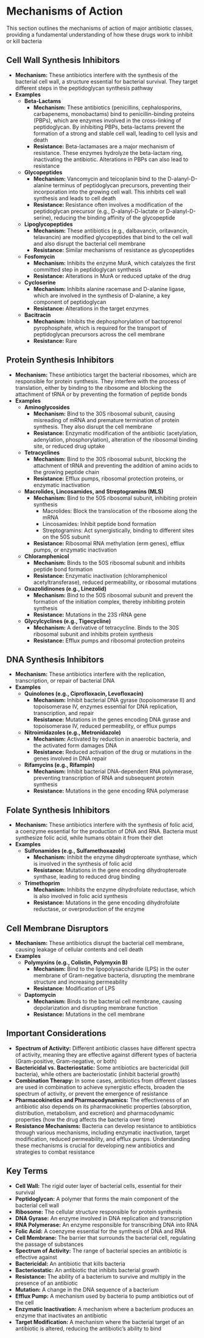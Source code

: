 #  Mechanisms of Action {-}

This section outlines the mechanisms of action of major antibiotic classes, providing a fundamental understanding of how these drugs work to inhibit or kill bacteria

## **Cell Wall Synthesis Inhibitors** {-}

*   **Mechanism:** These antibiotics interfere with the synthesis of the bacterial cell wall, a structure essential for bacterial survival. They target different steps in the peptidoglycan synthesis pathway
*   **Examples**
    *   **Beta-Lactams**
        *   **Mechanism:** These antibiotics (penicillins, cephalosporins, carbapenems, monobactams) bind to penicillin-binding proteins (PBPs), which are enzymes involved in the cross-linking of peptidoglycan. By inhibiting PBPs, beta-lactams prevent the formation of a strong and stable cell wall, leading to cell lysis and death
        *   **Resistance:** Beta-lactamases are a major mechanism of resistance. These enzymes hydrolyze the beta-lactam ring, inactivating the antibiotic. Alterations in PBPs can also lead to resistance
    *   **Glycopeptides**
        *   **Mechanism:** Vancomycin and teicoplanin bind to the D-alanyl-D-alanine terminus of peptidoglycan precursors, preventing their incorporation into the growing cell wall. This inhibits cell wall synthesis and leads to cell death
        *   **Resistance:** Resistance often involves a modification of the peptidoglycan precursor (e.g., D-alanyl-D-lactate or D-alanyl-D-serine), reducing the binding affinity of the glycopeptide
    *   **Lipoglycopeptides**
        *   **Mechanism:** These antibiotics (e.g., dalbavancin, oritavancin, telavancin) are modified glycopeptides that bind to the cell wall and also disrupt the bacterial cell membrane
        *   **Resistance:** Similar mechanisms of resistance as glycopeptides
    *   **Fosfomycin**
        *   **Mechanism:** Inhibits the enzyme MurA, which catalyzes the first committed step in peptidoglycan synthesis
        *   **Resistance:** Alterations in MurA or reduced uptake of the drug
    *   **Cycloserine**
        *   **Mechanism:** Inhibits alanine racemase and D-alanine ligase, which are involved in the synthesis of D-alanine, a key component of peptidoglycan
        *   **Resistance:** Alterations in the target enzymes
    *   **Bacitracin**
        *   **Mechanism:** Inhibits the dephosphorylation of bactoprenol pyrophosphate, which is required for the transport of peptidoglycan precursors across the cell membrane
        *   **Resistance:** Rare

## **Protein Synthesis Inhibitors** {-}

*   **Mechanism:** These antibiotics target the bacterial ribosomes, which are responsible for protein synthesis. They interfere with the process of translation, either by binding to the ribosome and blocking the attachment of tRNA or by preventing the formation of peptide bonds
*   **Examples**
    *   **Aminoglycosides**
        *   **Mechanism:** Bind to the 30S ribosomal subunit, causing misreading of mRNA and premature termination of protein synthesis. They also disrupt the cell membrane
        *   **Resistance:** Enzymatic modification of the antibiotic (acetylation, adenylation, phosphorylation), alteration of the ribosomal binding site, or reduced drug uptake
    *   **Tetracyclines**
        *   **Mechanism:** Bind to the 30S ribosomal subunit, blocking the attachment of tRNA and preventing the addition of amino acids to the growing peptide chain
        *   **Resistance:** Efflux pumps, ribosomal protection proteins, or enzymatic inactivation
    *   **Macrolides, Lincosamides, and Streptogramins (MLS)**
        *   **Mechanism:** Bind to the 50S ribosomal subunit, inhibiting protein synthesis
            *   Macrolides: Block the translocation of the ribosome along the mRNA
            *   Lincosamides: Inhibit peptide bond formation
            *   Streptogramins: Act synergistically, binding to different sites on the 50S subunit
        *   **Resistance:** Ribosomal RNA methylation (erm genes), efflux pumps, or enzymatic inactivation
    *   **Chloramphenicol**
        *   **Mechanism:** Binds to the 50S ribosomal subunit and inhibits peptide bond formation
        *   **Resistance:** Enzymatic inactivation (chloramphenicol acetyltransferase), reduced permeability, or ribosomal mutations
    *   **Oxazolidinones (e.g., Linezolid)**
        *   **Mechanism:** Bind to the 50S ribosomal subunit and prevent the formation of the initiation complex, thereby inhibiting protein synthesis
        *   **Resistance:** Mutations in the 23S rRNA gene
    *   **Glycylcyclines (e.g., Tigecycline)**
        *   **Mechanism:** A derivative of tetracycline. Binds to the 30S ribosomal subunit and inhibits protein synthesis
        *   **Resistance:** Efflux pumps and ribosomal protection proteins

## **DNA Synthesis Inhibitors** {-}

*   **Mechanism:** These antibiotics interfere with the replication, transcription, or repair of bacterial DNA
*   **Examples**
    *   **Quinolones (e.g., Ciprofloxacin, Levofloxacin)**
        *   **Mechanism:** Inhibit bacterial DNA gyrase (topoisomerase II) and topoisomerase IV, enzymes essential for DNA replication, transcription, and repair
        *   **Resistance:** Mutations in the genes encoding DNA gyrase and topoisomerase IV, reduced permeability, or efflux pumps
    *   **Nitroimidazoles (e.g., Metronidazole)**
        *   **Mechanism:** Activated by reduction in anaerobic bacteria, and the activated form damages DNA
        *   **Resistance:** Reduced activation of the drug or mutations in the genes involved in DNA repair
    *   **Rifamycins (e.g., Rifampin)**
        *   **Mechanism:** Inhibit bacterial DNA-dependent RNA polymerase, preventing transcription of RNA and subsequent protein synthesis
        *   **Resistance:** Mutations in the gene encoding RNA polymerase

## **Folate Synthesis Inhibitors** {-}

*   **Mechanism:** These antibiotics interfere with the synthesis of folic acid, a coenzyme essential for the production of DNA and RNA. Bacteria must synthesize folic acid, while humans obtain it from their diet
*   **Examples**
    *   **Sulfonamides (e.g., Sulfamethoxazole)**
        *   **Mechanism:** Inhibit the enzyme dihydropteroate synthase, which is involved in the synthesis of folic acid
        *   **Resistance:** Mutations in the gene encoding dihydropteroate synthase, leading to reduced drug binding
    *   **Trimethoprim**
        *   **Mechanism:** Inhibits the enzyme dihydrofolate reductase, which is also involved in folic acid synthesis
        *   **Resistance:** Mutations in the gene encoding dihydrofolate reductase, or overproduction of the enzyme

## **Cell Membrane Disruptors** {-}

*   **Mechanism:** These antibiotics disrupt the bacterial cell membrane, causing leakage of cellular contents and cell death
*   **Examples**
    *   **Polymyxins (e.g., Colistin, Polymyxin B)**
        *   **Mechanism:** Bind to the lipopolysaccharide (LPS) in the outer membrane of Gram-negative bacteria, disrupting the membrane structure and increasing permeability
        *   **Resistance:** Modification of LPS
    *   **Daptomycin**
        *   **Mechanism:** Binds to the bacterial cell membrane, causing depolarization and disrupting membrane function
        *   **Resistance:** Mutations in the cell membrane

## **Important Considerations** {-}

*   **Spectrum of Activity:** Different antibiotic classes have different spectra of activity, meaning they are effective against different types of bacteria (Gram-positive, Gram-negative, or both)
*   **Bactericidal vs. Bacteriostatic:** Some antibiotics are bactericidal (kill bacteria), while others are bacteriostatic (inhibit bacterial growth)
*   **Combination Therapy:** In some cases, antibiotics from different classes are used in combination to achieve synergistic effects, broaden the spectrum of activity, or prevent the emergence of resistance
*   **Pharmacokinetics and Pharmacodynamics:** The effectiveness of an antibiotic also depends on its pharmacokinetic properties (absorption, distribution, metabolism, and excretion) and pharmacodynamic properties (how the drug affects the bacteria over time)
*   **Resistance Mechanisms:** Bacteria can develop resistance to antibiotics through various mechanisms, including enzymatic inactivation, target modification, reduced permeability, and efflux pumps. Understanding these mechanisms is crucial for developing new antibiotics and strategies to combat resistance

## **Key Terms** {-}

*   **Cell Wall:** The rigid outer layer of bacterial cells, essential for their survival
*   **Peptidoglycan:** A polymer that forms the main component of the bacterial cell wall
*   **Ribosome:** The cellular structure responsible for protein synthesis
*   **DNA Gyrase:** An enzyme involved in DNA replication and transcription
*   **RNA Polymerase:** An enzyme responsible for transcribing DNA into RNA
*   **Folic Acid:** A coenzyme essential for the synthesis of DNA and RNA
*   **Cell Membrane:** The barrier that surrounds the bacterial cell, regulating the passage of substances
*   **Spectrum of Activity:** The range of bacterial species an antibiotic is effective against
*   **Bactericidal:** An antibiotic that kills bacteria
*   **Bacteriostatic:** An antibiotic that inhibits bacterial growth
*   **Resistance:** The ability of a bacterium to survive and multiply in the presence of an antibiotic
*   **Mutation:** A change in the DNA sequence of a bacterium
*   **Efflux Pump:** A mechanism used by bacteria to pump antibiotics out of the cell
*   **Enzymatic Inactivation:** A mechanism where a bacterium produces an enzyme that inactivates an antibiotic
*   **Target Modification:** A mechanism where the bacterial target of an antibiotic is altered, reducing the antibiotic's ability to bind
